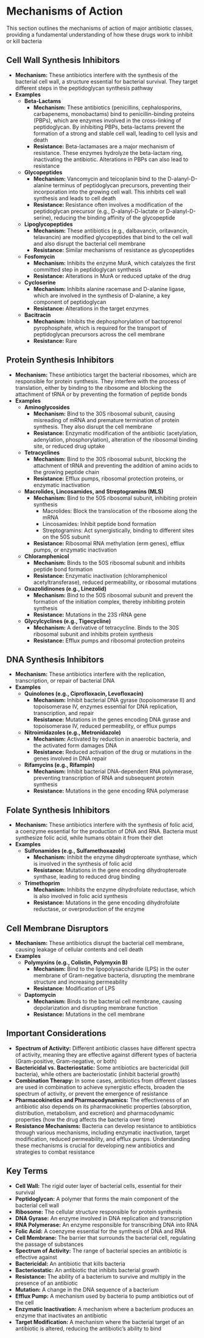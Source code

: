 #  Mechanisms of Action {-}

This section outlines the mechanisms of action of major antibiotic classes, providing a fundamental understanding of how these drugs work to inhibit or kill bacteria

## **Cell Wall Synthesis Inhibitors** {-}

*   **Mechanism:** These antibiotics interfere with the synthesis of the bacterial cell wall, a structure essential for bacterial survival. They target different steps in the peptidoglycan synthesis pathway
*   **Examples**
    *   **Beta-Lactams**
        *   **Mechanism:** These antibiotics (penicillins, cephalosporins, carbapenems, monobactams) bind to penicillin-binding proteins (PBPs), which are enzymes involved in the cross-linking of peptidoglycan. By inhibiting PBPs, beta-lactams prevent the formation of a strong and stable cell wall, leading to cell lysis and death
        *   **Resistance:** Beta-lactamases are a major mechanism of resistance. These enzymes hydrolyze the beta-lactam ring, inactivating the antibiotic. Alterations in PBPs can also lead to resistance
    *   **Glycopeptides**
        *   **Mechanism:** Vancomycin and teicoplanin bind to the D-alanyl-D-alanine terminus of peptidoglycan precursors, preventing their incorporation into the growing cell wall. This inhibits cell wall synthesis and leads to cell death
        *   **Resistance:** Resistance often involves a modification of the peptidoglycan precursor (e.g., D-alanyl-D-lactate or D-alanyl-D-serine), reducing the binding affinity of the glycopeptide
    *   **Lipoglycopeptides**
        *   **Mechanism:** These antibiotics (e.g., dalbavancin, oritavancin, telavancin) are modified glycopeptides that bind to the cell wall and also disrupt the bacterial cell membrane
        *   **Resistance:** Similar mechanisms of resistance as glycopeptides
    *   **Fosfomycin**
        *   **Mechanism:** Inhibits the enzyme MurA, which catalyzes the first committed step in peptidoglycan synthesis
        *   **Resistance:** Alterations in MurA or reduced uptake of the drug
    *   **Cycloserine**
        *   **Mechanism:** Inhibits alanine racemase and D-alanine ligase, which are involved in the synthesis of D-alanine, a key component of peptidoglycan
        *   **Resistance:** Alterations in the target enzymes
    *   **Bacitracin**
        *   **Mechanism:** Inhibits the dephosphorylation of bactoprenol pyrophosphate, which is required for the transport of peptidoglycan precursors across the cell membrane
        *   **Resistance:** Rare

## **Protein Synthesis Inhibitors** {-}

*   **Mechanism:** These antibiotics target the bacterial ribosomes, which are responsible for protein synthesis. They interfere with the process of translation, either by binding to the ribosome and blocking the attachment of tRNA or by preventing the formation of peptide bonds
*   **Examples**
    *   **Aminoglycosides**
        *   **Mechanism:** Bind to the 30S ribosomal subunit, causing misreading of mRNA and premature termination of protein synthesis. They also disrupt the cell membrane
        *   **Resistance:** Enzymatic modification of the antibiotic (acetylation, adenylation, phosphorylation), alteration of the ribosomal binding site, or reduced drug uptake
    *   **Tetracyclines**
        *   **Mechanism:** Bind to the 30S ribosomal subunit, blocking the attachment of tRNA and preventing the addition of amino acids to the growing peptide chain
        *   **Resistance:** Efflux pumps, ribosomal protection proteins, or enzymatic inactivation
    *   **Macrolides, Lincosamides, and Streptogramins (MLS)**
        *   **Mechanism:** Bind to the 50S ribosomal subunit, inhibiting protein synthesis
            *   Macrolides: Block the translocation of the ribosome along the mRNA
            *   Lincosamides: Inhibit peptide bond formation
            *   Streptogramins: Act synergistically, binding to different sites on the 50S subunit
        *   **Resistance:** Ribosomal RNA methylation (erm genes), efflux pumps, or enzymatic inactivation
    *   **Chloramphenicol**
        *   **Mechanism:** Binds to the 50S ribosomal subunit and inhibits peptide bond formation
        *   **Resistance:** Enzymatic inactivation (chloramphenicol acetyltransferase), reduced permeability, or ribosomal mutations
    *   **Oxazolidinones (e.g., Linezolid)**
        *   **Mechanism:** Bind to the 50S ribosomal subunit and prevent the formation of the initiation complex, thereby inhibiting protein synthesis
        *   **Resistance:** Mutations in the 23S rRNA gene
    *   **Glycylcyclines (e.g., Tigecycline)**
        *   **Mechanism:** A derivative of tetracycline. Binds to the 30S ribosomal subunit and inhibits protein synthesis
        *   **Resistance:** Efflux pumps and ribosomal protection proteins

## **DNA Synthesis Inhibitors** {-}

*   **Mechanism:** These antibiotics interfere with the replication, transcription, or repair of bacterial DNA
*   **Examples**
    *   **Quinolones (e.g., Ciprofloxacin, Levofloxacin)**
        *   **Mechanism:** Inhibit bacterial DNA gyrase (topoisomerase II) and topoisomerase IV, enzymes essential for DNA replication, transcription, and repair
        *   **Resistance:** Mutations in the genes encoding DNA gyrase and topoisomerase IV, reduced permeability, or efflux pumps
    *   **Nitroimidazoles (e.g., Metronidazole)**
        *   **Mechanism:** Activated by reduction in anaerobic bacteria, and the activated form damages DNA
        *   **Resistance:** Reduced activation of the drug or mutations in the genes involved in DNA repair
    *   **Rifamycins (e.g., Rifampin)**
        *   **Mechanism:** Inhibit bacterial DNA-dependent RNA polymerase, preventing transcription of RNA and subsequent protein synthesis
        *   **Resistance:** Mutations in the gene encoding RNA polymerase

## **Folate Synthesis Inhibitors** {-}

*   **Mechanism:** These antibiotics interfere with the synthesis of folic acid, a coenzyme essential for the production of DNA and RNA. Bacteria must synthesize folic acid, while humans obtain it from their diet
*   **Examples**
    *   **Sulfonamides (e.g., Sulfamethoxazole)**
        *   **Mechanism:** Inhibit the enzyme dihydropteroate synthase, which is involved in the synthesis of folic acid
        *   **Resistance:** Mutations in the gene encoding dihydropteroate synthase, leading to reduced drug binding
    *   **Trimethoprim**
        *   **Mechanism:** Inhibits the enzyme dihydrofolate reductase, which is also involved in folic acid synthesis
        *   **Resistance:** Mutations in the gene encoding dihydrofolate reductase, or overproduction of the enzyme

## **Cell Membrane Disruptors** {-}

*   **Mechanism:** These antibiotics disrupt the bacterial cell membrane, causing leakage of cellular contents and cell death
*   **Examples**
    *   **Polymyxins (e.g., Colistin, Polymyxin B)**
        *   **Mechanism:** Bind to the lipopolysaccharide (LPS) in the outer membrane of Gram-negative bacteria, disrupting the membrane structure and increasing permeability
        *   **Resistance:** Modification of LPS
    *   **Daptomycin**
        *   **Mechanism:** Binds to the bacterial cell membrane, causing depolarization and disrupting membrane function
        *   **Resistance:** Mutations in the cell membrane

## **Important Considerations** {-}

*   **Spectrum of Activity:** Different antibiotic classes have different spectra of activity, meaning they are effective against different types of bacteria (Gram-positive, Gram-negative, or both)
*   **Bactericidal vs. Bacteriostatic:** Some antibiotics are bactericidal (kill bacteria), while others are bacteriostatic (inhibit bacterial growth)
*   **Combination Therapy:** In some cases, antibiotics from different classes are used in combination to achieve synergistic effects, broaden the spectrum of activity, or prevent the emergence of resistance
*   **Pharmacokinetics and Pharmacodynamics:** The effectiveness of an antibiotic also depends on its pharmacokinetic properties (absorption, distribution, metabolism, and excretion) and pharmacodynamic properties (how the drug affects the bacteria over time)
*   **Resistance Mechanisms:** Bacteria can develop resistance to antibiotics through various mechanisms, including enzymatic inactivation, target modification, reduced permeability, and efflux pumps. Understanding these mechanisms is crucial for developing new antibiotics and strategies to combat resistance

## **Key Terms** {-}

*   **Cell Wall:** The rigid outer layer of bacterial cells, essential for their survival
*   **Peptidoglycan:** A polymer that forms the main component of the bacterial cell wall
*   **Ribosome:** The cellular structure responsible for protein synthesis
*   **DNA Gyrase:** An enzyme involved in DNA replication and transcription
*   **RNA Polymerase:** An enzyme responsible for transcribing DNA into RNA
*   **Folic Acid:** A coenzyme essential for the synthesis of DNA and RNA
*   **Cell Membrane:** The barrier that surrounds the bacterial cell, regulating the passage of substances
*   **Spectrum of Activity:** The range of bacterial species an antibiotic is effective against
*   **Bactericidal:** An antibiotic that kills bacteria
*   **Bacteriostatic:** An antibiotic that inhibits bacterial growth
*   **Resistance:** The ability of a bacterium to survive and multiply in the presence of an antibiotic
*   **Mutation:** A change in the DNA sequence of a bacterium
*   **Efflux Pump:** A mechanism used by bacteria to pump antibiotics out of the cell
*   **Enzymatic Inactivation:** A mechanism where a bacterium produces an enzyme that inactivates an antibiotic
*   **Target Modification:** A mechanism where the bacterial target of an antibiotic is altered, reducing the antibiotic's ability to bind
